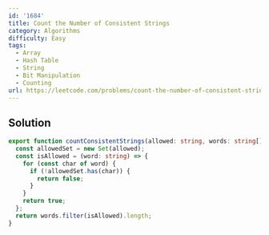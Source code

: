 ```yaml
---
id: '1684'
title: Count the Number of Consistent Strings
category: Algorithms
difficulty: Easy
tags:
  - Array
  - Hash Table
  - String
  - Bit Manipulation
  - Counting
url: https://leetcode.com/problems/count-the-number-of-consistent-strings
---
```


## Solution

```typescript filename="solution.ts" copy
export function countConsistentStrings(allowed: string, words: string[]): number {
  const allowedSet = new Set(allowed);
  const isAllowed = (word: string) => {
    for (const char of word) {
      if (!allowedSet.has(char)) {
        return false;
      }
    }
    return true;
  };
  return words.filter(isAllowed).length;
}
```
